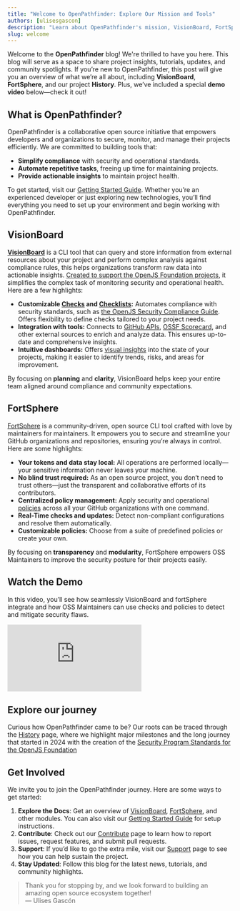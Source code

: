 ```yaml
---
title: "Welcome to OpenPathfinder: Explore Our Mission and Tools"
authors: [ulisesgascon]
description: "Learn about OpenPathfinder's mission, VisionBoard, FortSphere, and History. Watch our Proof of Concept demo and discover how Docusaurus helps power our documentation."
slug: welcome
---
```


Welcome to the **OpenPathfinder** blog! We're thrilled to have you here. This blog will serve as a space to share project insights, tutorials, updates, and community spotlights. If you’re new to OpenPathfinder, this post will give you an overview of what we’re all about, including **VisionBoard**, **FortSphere**, and our project **History**. Plus, we’ve included a special **demo video** below—check it out!

## What is OpenPathfinder?

OpenPathfinder is a collaborative open source initiative that empowers developers and organizations to secure, monitor, and manage their projects efficiently. We are committed to building tools that:

- **Simplify compliance** with security and operational standards.
- **Automate repetitive tasks**, freeing up time for maintaining projects.
- **Provide actionable insights** to maintain project health.

To get started, visit our [Getting Started Guide](/docs/getting-started). Whether you’re an experienced developer or just exploring new technologies, you’ll find everything you need to set up your environment and begin working with OpenPathfinder.

## VisionBoard

**[VisionBoard](/docs/visionBoard/)** is a CLI tool that can query and store information from external resources about your project and perform complex analysis against compliance rules, this helps organizations transform raw data into actionable insights. [Created to support the OpenJS Foundation projects](/docs/history), it simplifies the complex task of monitoring security and operational health. Here are a few highlights:

- **Customizable [Checks](/docs/visionBoard/Checks) and [Checklists](/docs/visionBoard/checklists):** Automates compliance with security standards, such as [the OpenJS Security Compliance Guide](/docs/visionBoard/checklists#official-checklists). Offers flexibility to define checks tailored to your project needs.
- **Integration with tools:** Connects to [GitHub APIs](/docs/visionBoard/providers#github-api), [OSSF Scorecard](/docs/visionBoard/providers#ossf-scorecard), and other external sources to enrich and analyze data. This ensures up-to-date and comprehensive insights.
- **Intuitive dashboards:** Offers [visual insights](/docs/visionBoard/report-management) into the state of your projects, making it easier to identify trends, risks, and areas for improvement.

By focusing on **planning** and **clarity**, VisionBoard helps keep your entire team aligned around compliance and community expectations.

## FortSphere

[FortSphere](/docs/fortSphere) is a community-driven, open source CLI tool crafted with love by maintainers for maintainers. It empowers you to secure and streamline your GitHub organizations and repositories, ensuring you’re always in control. Here are some highlights:

- **Your tokens and data stay local:** All operations are performed locally—your sensitive information never leaves your machine.
- **No blind trust required:** As an open source project, you don’t need to trust others—just the transparent and collaborative efforts of its contributors.
- **Centralized policy management:** Apply security and operational [policies](/docs/fortSphere/policies) across all your GitHub organizations with one command.
- **Real-Time checks and updates:** Detect non-compliant configurations and resolve them automatically.
- **Customizable policies:** Choose from a suite of predefined policies or create your own.

By focusing on **transparency** and **modularity**, FortSphere empowers OSS Maintainers to improve the security posture for their projects easily.


## Watch the Demo

In this video, you’ll see how seamlessly VisionBoard and fortSphere integrate and how OSS Maintainers can use checks and policies to detect and mitigate security flaws.

<div className="iframe-container">
    <iframe 
        src="https://www.youtube.com/embed/gf3BcLS_dXw" 
        title="OpenPathfinder demo (visionBoard + fortSphere)" 
        frameborder="0" 
        allowfullscreen>
    </iframe>
</div>

## Explore our journey

Curious how OpenPathfinder came to be? Our roots can be traced through the [History](/docs/history) page, where we highlight major milestones and the long journey that started in 2024 with the creation of the [Security Program Standards for the OpenJS Foundation](http://localhost:3000/docs/history#1-initiate-development-of-security-program-standards-for-openjs-projects-feb-2024)

## Get Involved

We invite you to join the OpenPathfinder journey. Here are some ways to get started:

1. **Explore the Docs**: Get an overview of [VisionBoard](/docs/visionBoard/), [FortSphere](/docs/fortSphere), and other modules. You can also visit our [Getting Started Guide](/docs/getting-started) for setup instructions.  
2. **Contribute**: Check out our [Contribute](/contribute) page to learn how to report issues, request features, and submit pull requests.
3. **Support**: If you’d like to go the extra mile, visit our [Support](/support) page to see how you can help sustain the project.
4. **Stay Updated**: Follow this blog for the latest news, tutorials, and community highlights.

> Thank you for stopping by, and we look forward to building an amazing open source ecosystem together!  
> — Ulises Gascón